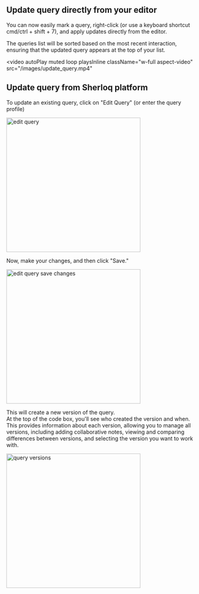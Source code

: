 Update query directly from your editor
--------------------------------------

You can now easily mark a query, right-click (or use a keyboard shortcut cmd/ctrl + shift + 7), and apply updates directly from the editor.

<Note>
  The queries list will be sorted based on the most recent interaction, ensuring that the updated query appears at the top of your list.
</Note>

<video
  autoPlay
  muted
  loop
  playsInline
  className="w-full aspect-video"
  src="/images/update_query.mp4"
></video>


## Update query from Sherloq platform

To update an existing query, click on "Edit Query" (or enter the query profile)

<img width="350" alt="edit query" src="/images/edit_query.png" />

Now, make your changes, and then click "Save."

<img width="350" alt="edit query save changes" src="/images/edit_query_save_changes.png" />

This will create a new version of the query.
<br /> At the top of the code box, you'll see who created the version and when. This provides information about each version, allowing you to manage all versions, including adding collaborative notes, viewing and comparing differences between versions, and selecting the version you want to work with.

<img width="350" alt="query versions" src="/images/query_versions.png" />